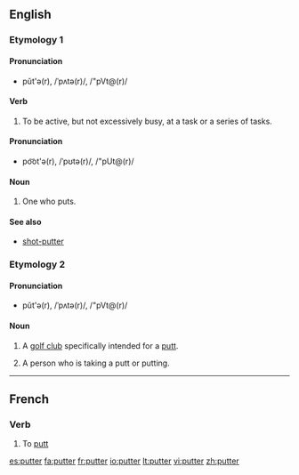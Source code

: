 ==English==
===Etymology 1===
{{etystub}}

====Pronunciation====
* pŭt'ə(r), /ˈpʌtə(r)/, /"pVt@(r)/

====Verb====
{{en-verb}}

# {{intransitive}} To be active, but not excessively busy, at a task or a series of tasks.

====Pronunciation====
* po͝ot'ə(r), /ˈpʊtə(r)/, /"pUt@(r)/

====Noun====
{{en-noun}}

# One who puts.

====See also====
* [[shot-putter]]

===Etymology 2===
{{suffix|putt|er}}

====Pronunciation====
* pŭt'ə(r), /ˈpʌtə(r)/, /"pVt@(r)/

====Noun====
{{en-noun}}

# {{golf}} A [[golf club]] specifically intended for a [[putt]].
# {{golf}} A person who is taking a putt or putting. 

----

==French==

===Verb===
{{fr-verb}}

# {{golf|lang=fr}} To [[putt]]

{{fr-conj-er|putt|avoir}}

[[es:putter]]
[[fa:putter]]
[[fr:putter]]
[[io:putter]]
[[lt:putter]]
[[vi:putter]]
[[zh:putter]]